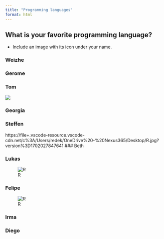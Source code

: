 ```yaml
---
title: "Programming languages"
format: html
---
```


## What is your favorite programming language?
- Include an image with its icon under your name.

### Weizhe

### Gerome 

### Tom
![](https://upload.wikimedia.org/wikipedia/commons/thumb/1/1f/Julia_Programming_Language_Logo.svg/1280px-Julia_Programming_Language_Logo.svg.png)

### Georgia

### Steffen
https://file+.vscode-resource.vscode-cdn.net/c%3A/Users/redek/OneDrive%20-%20Nexus365/Desktop/R.jpg?version%3D1702027847641
### Beth

### Lukas
![R](R.png)


### Felipe

![R](elephant.png)

### Irma 

### Diego



